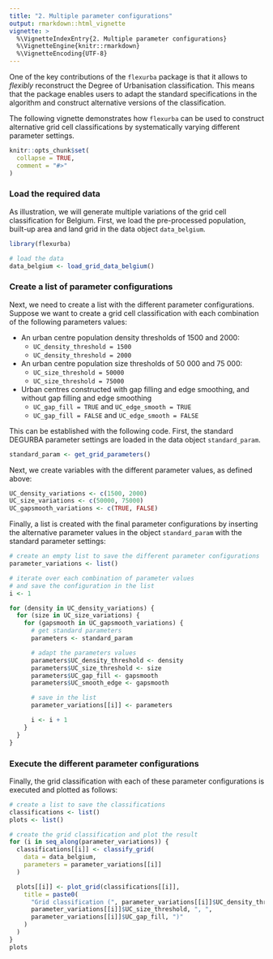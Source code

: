 ```yaml
---
title: "2. Multiple parameter configurations"
output: rmarkdown::html_vignette
vignette: >
  %\VignetteIndexEntry{2. Multiple parameter configurations}
  %\VignetteEngine{knitr::rmarkdown}
  %\VignetteEncoding{UTF-8}
---
```


One of the key contributions of the `flexurba` package is that it allows to *flexibly* reconstruct the Degree of Urbanisation classification. This means that the package enables users to adapt the standard specifications in the algorithm and construct alternative versions of the classification.

The following vignette demonstrates how `flexurba` can be used to construct alternative grid cell classifications by systematically varying different parameter settings.

```r
knitr::opts_chunk$set(
  collapse = TRUE,
  comment = "#>"
)
```

### Load the required data

As illustration, we will generate multiple variations of the grid cell classification for Belgium. First, we load the pre-processed population, built-up area and land grid in the data object `data_belgium`.

```r
library(flexurba)

# load the data
data_belgium <- load_grid_data_belgium()
```

### Create a list of parameter configurations

Next, we need to create a list with the different parameter configurations. Suppose we want to create a grid cell classification with each combination of the following parameters values:

-   An urban centre population density thresholds of 1500 and 2000:
    -   `UC_density_threshold = 1500`
    -   `UC_density_threshold = 2000`
-   An urban centre population size thresholds of 50 000 and 75 000:
    -   `UC_size_threshold = 50000`
    -   `UC_size_threshold = 75000`
-   Urban centres constructed with gap filling and edge smoothing, and without gap filling and edge smoothing
    -   `UC_gap_fill = TRUE` and `UC_edge_smooth = TRUE`
    -   `UC_gap_fill = FALSE` and `UC_edge_smooth = FALSE`

This can be established with the following code. First, the standard DEGURBA parameter settings are loaded in the data object `standard_param`.

```r
standard_param <- get_grid_parameters()
```

Next, we create variables with the different parameter values, as defined above:

```r
UC_density_variations <- c(1500, 2000)
UC_size_variations <- c(50000, 75000)
UC_gapsmooth_variations <- c(TRUE, FALSE)
```

Finally, a list is created with the final parameter configurations by inserting the alternative parameter values in the object `standard_param` with the standard parameter settings:

```r
# create an empty list to save the different parameter configurations
parameter_variations <- list()

# iterate over each combination of parameter values
# and save the configuration in the list
i <- 1

for (density in UC_density_variations) {
  for (size in UC_size_variations) {
    for (gapsmooth in UC_gapsmooth_variations) {
      # get standard parameters
      parameters <- standard_param

      # adapt the parameters values
      parameters$UC_density_threshold <- density
      parameters$UC_size_threshold <- size
      parameters$UC_gap_fill <- gapsmooth
      parameters$UC_smooth_edge <- gapsmooth

      # save in the list
      parameter_variations[[i]] <- parameters

      i <- i + 1
    }
  }
}
```

### Execute the different parameter configurations

Finally, the grid classification with each of these parameter configurations is executed and plotted as follows:

```r
# create a list to save the classifications
classifications <- list()
plots <- list()

# create the grid classification and plot the result
for (i in seq_along(parameter_variations)) {
  classifications[[i]] <- classify_grid(
    data = data_belgium,
    parameters = parameter_variations[[i]]
  )

  plots[[i]] <- plot_grid(classifications[[i]],
    title = paste0(
      "Grid classification (", parameter_variations[[i]]$UC_density_threshold, ", ",
      parameter_variations[[i]]$UC_size_threshold, ", ",
      parameter_variations[[i]]$UC_gap_fill, ")"
    )
  )
}
plots
```
